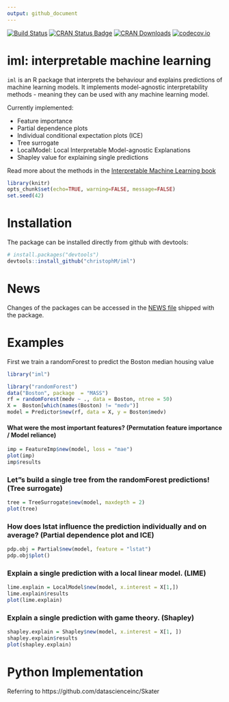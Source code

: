 ```yaml
---
output: github_document
---
```

[![Build Status](https://travis-ci.org/christophM/iml.svg?branch=master)](https://travis-ci.org/christophM/iml)
[![CRAN Status Badge](http://www.r-pkg.org/badges/version/iml)](https://CRAN.R-project.org/package=iml)
[![CRAN Downloads](http://cranlogs.r-pkg.org/badges/grand-total/iml)](https://cran.rstudio.com/web/packages/iml/index.html)
[![codecov.io](https://codecov.io/github/christophM/iml/coverage.svg?branch=master)](https://codecov.io/github/christophM/iml?branch=master)

# iml: interpretable machine learning
 `iml ` is an R package that interprets the behaviour and explains predictions of machine learning models.
 It implements model-agnostic interpretability methods - meaning they can be used with any machine learning model.
 
 Currently implemented: 
 
 - Feature importance
 - Partial dependence plots
 - Individual conditional expectation plots (ICE)
 - Tree surrogate
 - LocalModel: Local Interpretable Model-agnostic Explanations
 - Shapley value for explaining single predictions
 
Read more about the methods in the [Interpretable Machine Learning book](https://christophm.github.io/interpretable-ml-book/agnostic.html)



```r
library(knitr)
opts_chunk$set(echo=TRUE, warning=FALSE, message=FALSE)
set.seed(42)
```

# Installation 
The package can be installed directly from github with devtools:
```r
# install.packages("devtools")
devtools::install_github("christophM/iml")
```

# News
Changes of the packages can be accessed in the [NEWS file](https://github.com/christophM/iml/blob/master/NEWS.md) shipped with the package.

# Examples

First we train a randomForest to predict the Boston median housing value
```r
library("iml")

library("randomForest")
data("Boston", package  = "MASS")
rf = randomForest(medv ~ ., data = Boston, ntree = 50)
X =  Boston[which(names(Boston) != "medv")]
model = Predictor$new(rf, data = X, y = Boston$medv)
```

#### What were the most important features? (Permutation feature importance / Model reliance)
```r
imp = FeatureImp$new(model, loss = "mae")
plot(imp)
imp$results
```

### Let"s build a single tree from the randomForest predictions! (Tree surrogate)
```r
tree = TreeSurrogate$new(model, maxdepth = 2)
plot(tree)
```

### How does lstat influence the prediction individually and on average? (Partial dependence plot and ICE)
```r
pdp.obj = Partial$new(model, feature = "lstat")
pdp.obj$plot()
```




### Explain a single prediction with a local linear model. (LIME) 
```r
lime.explain = LocalModel$new(model, x.interest = X[1,])
lime.explain$results
plot(lime.explain)
```



### Explain a single prediction with game theory. (Shapley)
```r
shapley.explain = Shapley$new(model, x.interest = X[1, ])
shapley.explain$results
plot(shapley.explain)

```

# Python Implementation
Referring to https://github.com/datascienceinc/Skater


